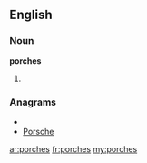 ==English==

===Noun===
'''porches'''

# {{plural of|[[porch]]}}

===Anagrams===
* {{alphagram|cehoprs}}
* [[Porsche#English|Porsche]]

[[ar:porches]]
[[fr:porches]]
[[my:porches]]